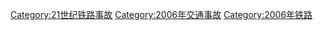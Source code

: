 {{cat topic in year| topic=鐵路事故| year=2006}}

[[Category:21世纪铁路事故|Category:21世纪铁路事故]]
[[Category:2006年交通事故|Category:2006年交通事故]]
[[Category:2006年铁路|Category:2006年铁路]]